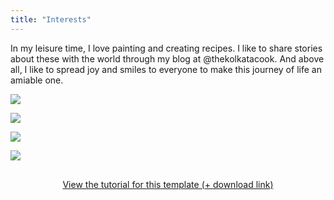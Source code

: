 ```yaml
---
title: "Interests"
---
```


In my leisure time, I love painting and creating recipes. I like to share stories about these with the world through my blog at @thekolkatacook. And above all, I like to spread joy and smiles to everyone to make this journey of life an amiable one.

::: {layout-ncol=2}

![](IMG_5800.jpg)

![](IMG_5801.jpg)

![](DSC_0602.jpeg)

![](DSC_1911.jpeg)

:::


```{=html}
<div  style="margin: 30px; text-align: center;">
<a class="btn btn-primary" href="https://www.marvinschmitt.com/blog/website-tutorial-quarto/" role="button" target="_blank" style="padding: 15px 30px;">View the tutorial for this template (+ download link)</a>
</div>
```